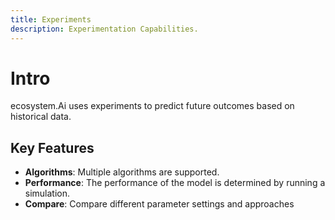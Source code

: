```yaml
---
title: Experiments
description: Experimentation Capabilities.
---
```


# Intro

ecosystem.Ai uses experiments to predict future outcomes based on historical data.

## Key Features

- **Algorithms**: Multiple algorithms are supported.
- **Performance**: The performance of the model is determined by running a simulation.
- **Compare**: Compare different parameter settings and approaches
